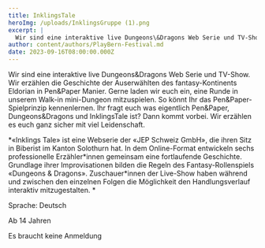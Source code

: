 ```yaml
---
title: InklingsTale
heroImg: /uploads/InklingsGruppe (1).png
excerpt: |
  Wir sind eine interaktive live Dungeons\&Dragons Web Serie und TV-Show
author: content/authors/PlayBern-Festival.md
date: 2023-09-16T08:00:00.000Z
---
```


Wir sind eine interaktive live Dungeons\&Dragons Web Serie und TV-Show. Wir erzählen die Geschichte der Auserwählten des fantasy-Kontinents Eldorian in Pen\&Paper Manier. Gerne laden wir euch ein, eine Runde in unserem Walk-in mini-Dungeon mitzuspielen. So könnt Ihr das Pen\&Paper-Spielprinzip kennenlernen. Ihr fragt euch was eigentlich Pen\&Paper, Dungeons\&Dragons und InklingsTale ist? Dann kommt vorbei. Wir erzählen es euch ganz sicher mit viel Leidenschaft.

\*«Inklings Tale» ist eine Webserie der «JEP Schweiz GmbH», die ihren Sitz in Biberist im Kanton Solothurn hat. In dem Online-Format entwickeln sechs professionelle Erzähler\*innen gemeinsam eine fortlaufende Geschichte. Grundlage ihrer Improvisationen bilden die Regeln des Fantasy-Rollenspiels «Dungeons & Dragons». Zuschauer\*innen der Live-Show haben während und zwischen den einzelnen Folgen die Möglichkeit den Handlungsverlauf interaktiv mitzugestalten. \*

Sprache: Deutsch

Ab 14 Jahren 

Es braucht keine Anmeldung
